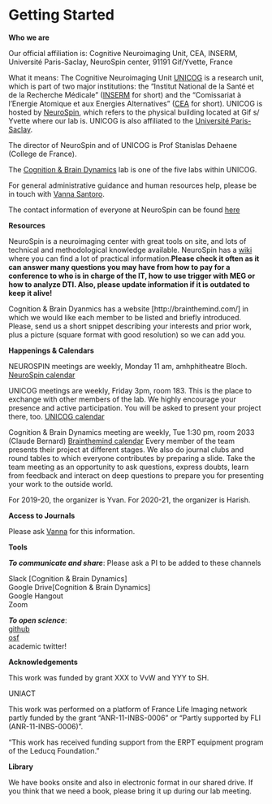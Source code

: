 # Getting Started

**Who we are**

Our official affiliation is: 
Cognitive Neuroimaging Unit, CEA, INSERM, Université Paris-Saclay, NeuroSpin center, 91191 Gif/Yvette, France

What it means: 
The Cognitive Neuroimaging Unit [UNICOG](http://www.unicog.org/) is a research unit, which  is part of two major institutions: the "Institut National de la Santé et de la Recherche Médicale" ([INSERM](https://www.inserm.fr/) for short) and the "Comissariat à l'Energie Atomique et aux Energies Alternatives" ([CEA](http://www.cea.fr/) for short). 
UNICOG is hosted by [NeuroSpin](http://joliot.cea.fr/drf/joliot/Pages/Entites_de_recherche/NeuroSpin.aspx), which refers to the physical building located at Gif s/ Yvette where our lab is. UNICOG is also affiliated to the [Université Paris-Saclay](https://www.universite-paris-saclay.fr/en).

The director of NeuroSpin and of UNICOG is Prof Stanislas Dehaene (College de France). 

The [Cognition & Brain Dynamics](https://brainthemind.com/) lab is one of the five labs within UNICOG. 

For general administrative guidance and human resources help, please be in touch with [Vanna Santoro](giovanna.santoro@cea.fr). 

The contact information of everyone at NeuroSpin can be found [here](http://www.neurospin-wiki.org/pmwiki/Main/PhoneNumbers)

**Resources**

NeuroSpin is a neuroimaging center with great tools on site, and lots of technical and methodological knowledge available. NeuroSpin has a [wiki](http://www.neurospin-wiki.org/pmwiki/) where you can find a lot of practical information.**Please check it often as it can answer many  questions you may have from how to pay for a conference to who is in charge of the IT, how to use trigger with MEG or how to analyze DTI. Also, please update information if it is outdated to keep it alive!**

Cognition & Brain Dyanmics has a website [http://brainthemind.com/] in which we would like each member to be listed and briefly introduced. Please, send us a short snippet describing your interests and prior work, plus a picture (square format with good resolution) so we can add you.

**Happenings & Calendars**

NEUROSPIN meetings are weekly, Monday 11 am, amhphitheatre Bloch. 
[NeuroSpin calendar](https://calendar.google.com/calendar/embed?src=9mar0ri28bi85c2p4gef6dh108@group.calendar.google.com&ctz=Europe/Paris)

UNICOG meetings are weekly, Friday 3pm, room 183. This is the place to exchange with other members of the lab. We highly encourage your presence and active participation. You will be asked to present your project there, too. 
[UNICOG calendar](https://calendar.google.com/calendar/embed?src=unicog.meetings@gmail.com&ctz=Europe/Paris&mode=AGENDA)

Cognition & Brain Dynamics meeting are weekly, Tue 1:30 pm, room 2033 (Claude Bernard) 
[Brainthemind calendar](https://calendar.google.com/calendar?cid=bzkwaWRmZWtidWdsbmJkNm1lNm51MjExanNAZ3JvdXAuY2FsZW5kYXIuZ29vZ2xlLmNvbQ)
Every member of the team presents their project at different stages. We also do journal clubs and round tables to which everyone contributes by preparing a slide. Take the team meeting as an opportunity to ask questions, express doubts,  learn from feedback and interact on deep questions to prepare you for presenting your work to the outside world. 

For 2019-20, the organizer is Yvan.
For 2020-21, the organizer is Harish.

**Access to Journals**

Please ask [Vanna](giovanna.santoro@cea.fr) for this information.

**Tools**

_**To communicate and share**_: 
Please ask a PI to be added to these channels

Slack [Cognition & Brain Dynamics]  
Google Drive[Cognition & Brain Dynamics]  
Google Hangout  
Zoom  
  

_**To open science**_:  
[github](https://github.com/brainthemind)  
[osf](https://osf.io/)  
academic twitter!  

**Acknowledgements**

This work was funded by grant XXX to VvW and YYY to SH.

UNIACT 

This work was performed on a platform of France Life Imaging network partly funded by the grant “ANR-11-INBS-0006 ” or “Partly supported by FLI (ANR-11-INBS-0006)”.
 
"This work has received funding support from the ERPT equipment program of the Leducq Foundation."

**Library**

We have books onsite and also in electronic format in our shared drive.
If you think that we need a book, please bring it up during our lab meeting.

